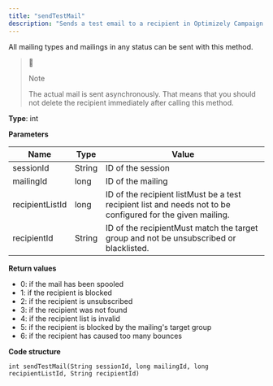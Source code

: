 ```yaml
---
title: "sendTestMail"
description: "Sends a test email to a recipient in Optimizely Campaign."
---
```


All mailing types and mailings in any status can be sent with this method.

> 📘
> 
> Note
> 
> The actual mail is sent asynchronously. That means that you should not delete the recipient immediately after calling this method.

**Type**: int

**Parameters**

| Name            | Type   | Value                                                                                                       |
| --------------- | ------ | ----------------------------------------------------------------------------------------------------------- |
| sessionId       | String | ID of the session                                                                                           |
| mailingId       | long   | ID of the mailing                                                                                           |
| recipientListId | long   | ID of the recipient listMust be a test recipient list and needs not to be configured for the given mailing. |
| recipientId     | String | ID of the recipientMust match the target group and not be unsubscribed or blacklisted.                      |

**Return values**

* 0: if the mail has been spooled
* 1: if the recipient is blocked
* 2: if the recipient is unsubscribed
* 3: if the recipient was not found
* 4: if the recipient list is invalid
* 5: if the recipient is blocked by the mailing's target group
* 6: if the recipient has caused too many bounces

**Code structure**

`int sendTestMail(String sessionId, long mailingId, long recipientListId, String recipientId)
`